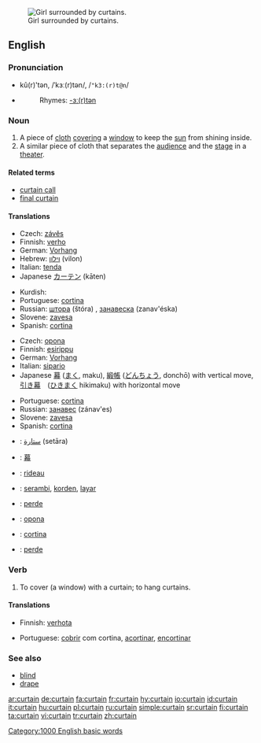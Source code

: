 [[Image:Jan Vermeer van Delft 003.jpg|thumb|Girl surrounded by curtains.]]
==English==

===Pronunciation===
*kû(r)'tən, /ˈkɜː(r)tən/, /<tt>"k3:(r)t@n</tt>/
*{{audio|en-us-curtain.ogg|Audio (US)}}
*:Rhymes: [[Rhymes:English:-ɜː(r)tən|-ɜː(r)tən]]

===Noun===
{{en-noun}}

# A piece of [[cloth]] [[cover]]ing a [[window]] to keep the [[sun]] from shining inside.
# A similar piece of cloth that separates the [[audience]] and the [[stage]] in a [[theater]].

====Related terms====
*[[curtain call]]
*[[final curtain]]

====Translations====
{{trans-top|piece of cloth covering a window}}
*Czech: [[závěs]] {{m}}
*Finnish: [[verho]]
*German: [[Vorhang]] {{m}}
*Hebrew: [[וילון]] (vilon) {{m}}
*Italian: [[tenda]] {{f}}
*Japanese [[カーテン]] (kāten)
{{trans-mid}}
*Kurdish: {{KUchar|[[په‌رده‌]]}}
*Portuguese: [[cortina]] {{f}}
*Russian: [[штора]] (štóra) {{f}}, [[занавеска]] (zanav'éska) {{f}}
*Slovene: [[zavesa]] {{f}}
*Spanish: [[cortina]] {{f}}
{{trans-bottom}}

{{trans-top|piece of cloth in a theater}}
*Czech: [[opona]] {{f}}
*Finnish: [[esirippu]]
*German: [[Vorhang]] {{m}}
*Italian: [[sipario]] {{m}}
*Japanese [[幕]] ([[まく]], maku), [[緞帳]] ([[どんちょう]], donchō) with vertical move, [[引き幕]]　([[ひきまく]] hikimaku) with horizontal move
{{trans-mid}}
*Portuguese: [[cortina]] {{f}}
*Russian: [[занавес]] (zánav'es) {{m}}
*Slovene: [[zavesa]] {{f}}
*Spanish: [[cortina]] {{f}}
{{trans-bottom}}

{{checktrans}}
{{trans-top|translations to be checked}}
*{{ttbc|Arabic}}: [[ستارة]] (setāra) {{f}}
*{{ttbc|CJKV Characters}}: [[幕]]
*{{ttbc|French}}: [[rideau]] {{m}}
*{{ttbc|Indonesian}}: [[serambi]], [[korden]], [[layar]]
*{{ttbc|Kurdish}}: [[perde]] {{f}}
*{{ttbc|Slovak}}: [[opona]] {{f}}
*{{ttbc|Spanish}}: [[cortina]] {{f}}
*{{ttbc|Turkish}}: [[perde]]
{{trans-bottom}}

===Verb===
{{en-verb}}

# To cover (a window) with a curtain; to hang curtains.

====Translations====
{{trans-top|to cover with a curtain}}
*Finnish: [[verhota]]
{{trans-mid}}
*Portuguese: [[cobrir]] com cortina, [[acortinar]], [[encortinar]]
{{trans-bottom}}

===See also===
*[[blind]]
*[[drape]]

[[Category:1000 English basic words]]

[[ar:curtain]]
[[de:curtain]]
[[fa:curtain]]
[[fr:curtain]]
[[hy:curtain]]
[[io:curtain]]
[[id:curtain]]
[[it:curtain]]
[[hu:curtain]]
[[pl:curtain]]
[[ru:curtain]]
[[simple:curtain]]
[[sr:curtain]]
[[fi:curtain]]
[[ta:curtain]]
[[vi:curtain]]
[[tr:curtain]]
[[zh:curtain]]
